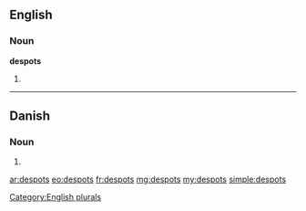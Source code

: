 ==English==

===Noun===
'''despots'''

# {{plural of|despot}}

[[Category:English plurals]]

----

==Danish==

===Noun===
{{head|da|noun form|g=c}}

# {{form of|genitive singular indefinite|despot|lang=da}}

[[ar:despots]]
[[eo:despots]]
[[fr:despots]]
[[mg:despots]]
[[my:despots]]
[[simple:despots]]